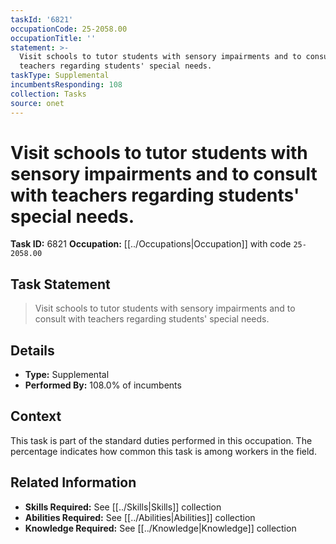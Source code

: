 ```yaml
---
taskId: '6821'
occupationCode: 25-2058.00
occupationTitle: ''
statement: >-
  Visit schools to tutor students with sensory impairments and to consult with
  teachers regarding students' special needs.
taskType: Supplemental
incumbentsResponding: 108
collection: Tasks
source: onet
---
```

# Visit schools to tutor students with sensory impairments and to consult with teachers regarding students' special needs.

**Task ID:** 6821
**Occupation:** [[../Occupations|Occupation]] with code `25-2058.00`

## Task Statement

> Visit schools to tutor students with sensory impairments and to consult with teachers regarding students' special needs.

## Details

- **Type:** Supplemental
- **Performed By:** 108.0% of incumbents

## Context

This task is part of the standard duties performed in this occupation. The percentage indicates how common this task is among workers in the field.

## Related Information

- **Skills Required:** See [[../Skills|Skills]] collection
- **Abilities Required:** See [[../Abilities|Abilities]] collection
- **Knowledge Required:** See [[../Knowledge|Knowledge]] collection
